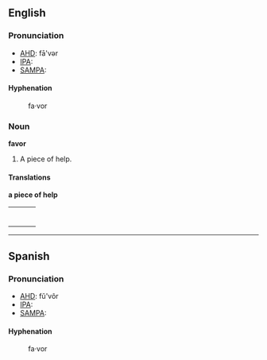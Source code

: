 ==English==
===Pronunciation===
*[[w:AHD|AHD]]: fā'vər
*[[w:IPA|IPA]]:
*[[w:SAMPA|SAMPA]]:

====Hyphenation====
:fa&middot;vor

===Noun===
'''favor'''

# A piece of help.

====Translations====
'''a piece of help'''
{| border=0  width=100%
|-
|bgcolor="#FFFFE0" valign=top width=48%|
{|

|}
| width=1% |
|bgcolor="#FFFFE0" valign=top width=48%|
{|

|}
|}

----

==Spanish==

===Pronunciation===
*[[w:AHD|AHD]]: fŭ'vôr
*[[w:IPA|IPA]]:
*[[w:SAMPA|SAMPA]]:

====Hyphenation====
:fa&middot;vor